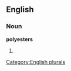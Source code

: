 ==English==

===Noun===
'''polyesters'''

# {{plural of|[[polyester]]}}

[[Category:English plurals]]